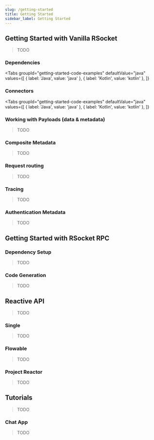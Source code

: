 ```yaml
---
slug: /getting-started
title: Getting Started
sidebar_label: Getting Started
---
```




## Getting Started with Vanilla RSocket

> TODO

### Dependencies

<Tabs
  groupId="getting-started-code-examples"
  defaultValue="java"
  values={[
    { label: 'Java', value: 'java' },
    { label: 'Kotlin', value: 'kotlin' },
  ]}
>
  <TabItem value="java">
    <DependenciesExamples.Java />
  </TabItem>
  <TabItem value="kotlin">
    <DependenciesExamples.Kotlin />
  </TabItem>
</Tabs>

### Connectors

<Tabs
  groupId="getting-started-code-examples"
  defaultValue="java"
  values={[
    { label: 'Java', value: 'java' },
    { label: 'Kotlin', value: 'kotlin' },
  ]}
>
  <TabItem value="java">
    <ConnectorExamples.Java />
  </TabItem>
  <TabItem value="kotlin">
    <ConnectorExamples.Kotlin />
  </TabItem>
</Tabs>

### Working with Payloads (data & metadata)

> TODO

### Composite Metadata

> TODO

### Request routing

> TODO

### Tracing

> TODO

### Authentication Metadata

> TODO

## Getting Started with RSocket RPC

### Dependency Setup

> TODO

### Code Generation

> TODO

## Reactive API

> TODO

### Single

> TODO

### Flowable

> TODO

### Project Reactor

> TODO

## Tutorials

> TODO

### Chat App

> TODO
